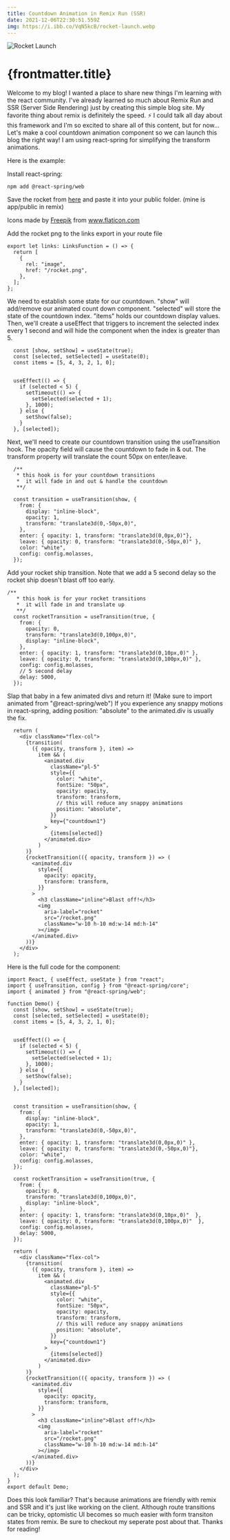 ```yaml
---
title: Countdown Animation in Remix Run (SSR)
date: 2021-12-06T22:30:51.559Z
img: https://i.ibb.co/VqN5kcB/rocket-launch.webp
---
```


<img class="m-auto" src={frontmatter.img} alt="Rocket Launch" />

# {frontmatter.title}

Welcome to my blog! I wanted a place to share new things I'm learning with the react community.
I've already learned so much about Remix Run and SSR (Server Side Rendering) just by creating this simple blog site.
My favorite thing about remix is definitely the speed. ⚡
I could talk all day about this framework and I'm so excited to share all of this content, but for now... Let's make a cool countdown animation component so we can launch
this blog the right way! I am using react-spring for simplifying the transform animations. 

Here is the example:


<Demo />

Install react-spring:

```
npm add @react-spring/web
```

Save the rocket from [here](/rocket.png) and paste it into your public folder. (mine is app/public in remix)

<div>Icons made by <a href="https://www.freepik.com" title="Freepik">Freepik</a> from <a href="https://www.flaticon.com/" title="Flaticon">www.flaticon.com</a></div>

Add the rocket png to the links export in your route file 

```tsx filename=app/posts/$slug.tsx
export let links: LinksFunction = () => {
  return [
    {
      rel: "image",
      href: "/rocket.png",
    },
  ];
};
```
We need to establish some state for our countdown. "show" will add/remove our animated count down component.
"selected" will store the state of the countdown index. "items" holds our countdown display values. Then, we'll create a
useEffect that triggers to increment the selected index every 1 second and will hide the component when the index is greater
than 5.

``` tsx filename=app/components/CountDown.tsx
  const [show, setShow] = useState(true);
  const [selected, setSelected] = useState(0);
  const items = [5, 4, 3, 2, 1, 0];


  useEffect(() => {
    if (selected < 5) {
      setTimeout(() => {
        setSelected(selected + 1);
      }, 1000);
    } else {
      setShow(false);
    }
  }, [selected]);
```

Next, we'll need to create our countdown transition using the useTransition hook. The opacity field will cause
the countdown to fade in & out. The transform property will translate the count 50px on enter/leave.

```tsx filename=app/components/CountDown.tsx
  /**
   * this hook is for your countdown transitions
   *  it will fade in and out & handle the countdown
   **/
  
  const transition = useTransition(show, {
    from: {
      display: "inline-block",
      opacity: 1,
      transform: "translate3d(0,-50px,0)",
    },
    enter: { opacity: 1, transform: "translate3d(0,0px,0)"},
    leave: { opacity: 0, transform: "translate3d(0,-50px,0)" },
    color: "white",
    config: config.molasses,
  });
```

Add your rocket ship transition. Note that we add a 5 second delay
so the rocket ship doesn't blast off too early.

```tsx filename=app/components/CountDown.tsx
/**
   * this hook is for your rocket transitions
   *  it will fade in and translate up
   **/
  const rocketTransition = useTransition(true, {
    from: {
      opacity: 0,
      transform: "translate3d(0,100px,0)",
      display: "inline-block",
    },
    enter: { opacity: 1, transform: "translate3d(0,10px,0)" },
    leave: { opacity: 0, transform: "translate3d(0,100px,0)" },
    config: config.molasses,
    // 5 second delay
    delay: 5000,
  });
```

Slap that baby in a few animated divs and return it! (Make sure to import animated from "@react-spring/web")
If you experience any snappy motions in react-spring, adding position: "absolute" to the animated.div is usually
the fix.

```tsx filename=app/components/CountDown.tsx
  return (
    <div className="flex-col">
      {transition(
        ({ opacity, transform }, item) =>
          item && (
            <animated.div
              className="pl-5"
              style={{
                color: "white",
                fontSize: "50px",
                opacity: opacity,
                transform: transform,
                // this will reduce any snappy animations
                position: "absolute",
              }}
              key={"countdown1"}
            >
              {items[selected]}
            </animated.div>
          )
      )}
      {rocketTransition(({ opacity, transform }) => (
        <animated.div
          style={{
            opacity: opacity,
            transform: transform,
          }}
        >
          <h3 className="inline">Blast off!</h3>
          <img
            aria-label="rocket"
            src="/rocket.png"
            className="w-10 h-10 md:w-14 md:h-14"
          ></img>
        </animated.div>
      ))}
    </div>
  );
```

Here is the full code for the component:

```tsx filename=app/components/CountDown.tsx
import React, { useEffect, useState } from "react";
import { useTransition, config } from "@react-spring/core";
import { animated } from "@react-spring/web";

function Demo() {
  const [show, setShow] = useState(true);
  const [selected, setSelected] = useState(0);
  const items = [5, 4, 3, 2, 1, 0];


  useEffect(() => {
    if (selected < 5) {
      setTimeout(() => {
        setSelected(selected + 1);
      }, 1000);
    } else {
      setShow(false);
    }
  }, [selected]);


  const transition = useTransition(show, {
    from: {
      display: "inline-block",
      opacity: 1,
      transform: "translate3d(0,-50px,0)",
    },
    enter: { opacity: 1, transform: "translate3d(0,0px,0)" },
    leave: { opacity: 0, transform: "translate3d(0,-50px,0)"},
    color: "white",
    config: config.molasses,
  });

  const rocketTransition = useTransition(true, {
    from: {
      opacity: 0,
      transform: "translate3d(0,100px,0)",
      display: "inline-block",
    },
    enter: { opacity: 1, transform: "translate3d(0,10px,0)"  },
    leave: { opacity: 0, transform: "translate3d(0,100px,0)"  },
    config: config.molasses,
    delay: 5000,
  });

  return (
    <div className="flex-col">
      {transition(
        ({ opacity, transform }, item) =>
          item && (
            <animated.div
              className="pl-5"
              style={{
                color: "white",
                fontSize: "50px",
                opacity: opacity,
                transform: transform,
                // this will reduce any snappy animations
                position: "absolute",
              }}
              key={"countdown1"}
            >
              {items[selected]}
            </animated.div>
          )
      )}
      {rocketTransition(({ opacity, transform }) => (
        <animated.div
          style={{
            opacity: opacity,
            transform: transform,
          }}
        >
          <h3 className="inline">Blast off!</h3>
          <img
            aria-label="rocket"
            src="/rocket.png"
            className="w-10 h-10 md:w-14 md:h-14"
          ></img>
        </animated.div>
      ))}
    </div>
  );
}
export default Demo;
```

Does this look familiar? That's because animations are friendly with remix and SSR and it's just like working on the client.
Although route transitions can be tricky, optomistic UI becomes so much easier with form transiton states from remix.
Be sure to checkout my seperate post about that. Thanks for reading!
